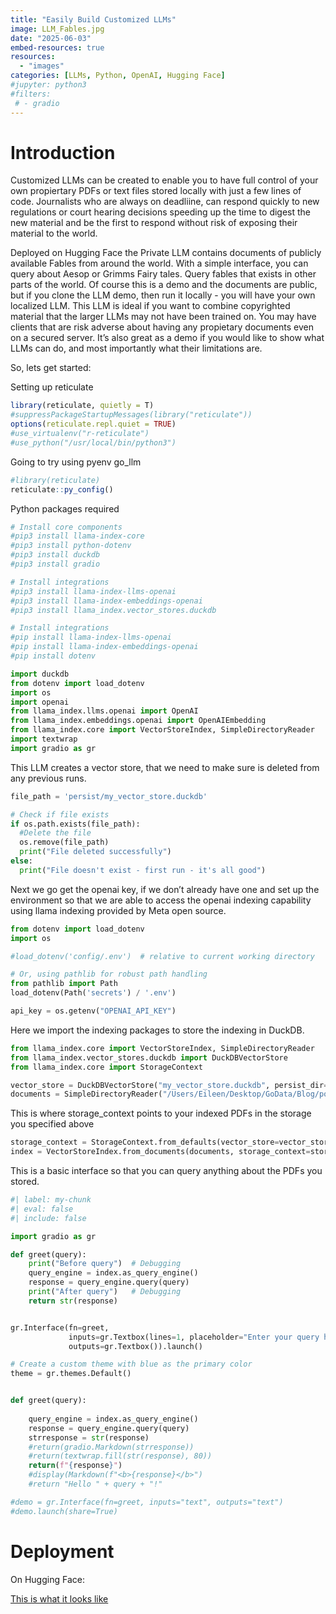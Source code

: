 ```yaml
---
title: "Easily Build Customized LLMs"
image: LLM_Fables.jpg
date: "2025-06-03"
embed-resources: true
resources:
  - "images"
categories: [LLMs, Python, OpenAI, Hugging Face]
#jupyter: python3
#filters:
 # - gradio
---
```


# Introduction

Customized LLMs can be created to enable you to have full control of your own propiertary PDFs or text files stored locally with just a few lines of code. Journalists who are always on deadliine, can respond quickly to new regulations or court hearing decisions speeding up the time to digest the new material and be the first to respond without risk of exposing their material to the world.

Deployed on Hugging Face the Private LLM contains documents of publicly available Fables from around the world. With a simple interface, you can query about Aesop or Grimms Fairy tales. Query fables that exists in other parts of the world. Of course this is a demo and the documents are public, but if you clone the LLM demo, then run it locally - you will have your own localized LLM. This LLM is ideal if you want to combine copyrighted material that the larger LLMs may not have been trained on. You may have clients that are risk adverse about having any propietary documents even on a secured server. It's also great as a demo if you would like to show what LLMs can do, and most importantly what their limitations are.

So, lets get started:

Setting up reticulate

```r
library(reticulate, quietly = T)
#suppressPackageStartupMessages(library("reticulate"))
options(reticulate.repl.quiet = TRUE)
#use_virtualenv("r-reticulate")
#use_python("/usr/local/bin/python3")
```

Going to try using pyenv go_llm

```r
#library(reticulate)
reticulate::py_config()
```

Python packages required

```bash

# Install core components
#pip3 install llama-index-core 
#pip3 install python-dotenv 
#pip3 install duckdb 
#pip3 install gradio

# Install integrations
#pip3 install llama-index-llms-openai
#pip3 install llama-index-embeddings-openai
#pip3 install llama_index.vector_stores.duckdb
```

```python

# Install integrations
#pip install llama-index-llms-openai
#pip install llama-index-embeddings-openai
#pip install dotenv

import duckdb
from dotenv import load_dotenv
import os
import openai
from llama_index.llms.openai import OpenAI
from llama_index.embeddings.openai import OpenAIEmbedding
from llama_index.core import VectorStoreIndex, SimpleDirectoryReader
import textwrap
import gradio as gr

```

This LLM creates a vector store, that we need to make sure is deleted from any previous runs.

```python

file_path = 'persist/my_vector_store.duckdb'

# Check if file exists
if os.path.exists(file_path):
  #Delete the file
  os.remove(file_path)
  print("File deleted successfully")
else:
  print("File doesn't exist - first run - it's all good")

```

Next we go get the openai key, if we don't already have one and set up the environment so that we are able to access the openai indexing capability using llama indexing provided by Meta open source.

```python

from dotenv import load_dotenv
import os

#load_dotenv('config/.env')  # relative to current working directory

# Or, using pathlib for robust path handling
from pathlib import Path
load_dotenv(Path('secrets') / '.env')

api_key = os.getenv("OPENAI_API_KEY")


```

Here we import the indexing packages to store the indexing in DuckDB.

```python

from llama_index.core import VectorStoreIndex, SimpleDirectoryReader
from llama_index.vector_stores.duckdb import DuckDBVectorStore
from llama_index.core import StorageContext

vector_store = DuckDBVectorStore("my_vector_store.duckdb", persist_dir="./persist/")
documents = SimpleDirectoryReader("/Users/Eileen/Desktop/GoData/Blog/posts/LLM_Demo/PDFs/").load_data()

```

This is where storage_context points to your indexed PDFs in the storage you specified above

```python
storage_context = StorageContext.from_defaults(vector_store=vector_store)
index = VectorStoreIndex.from_documents(documents, storage_context=storage_context)
```

This is a basic interface so that you can query anything about the PDFs you stored.

```python
#| label: my-chunk
#| eval: false
#| include: false

import gradio as gr

def greet(query):
    print("Before query")  # Debugging
    query_engine = index.as_query_engine()
    response = query_engine.query(query)
    print("After query")   # Debugging
    return str(response)


gr.Interface(fn=greet, 
             inputs=gr.Textbox(lines=1, placeholder="Enter your query here..."), 
             outputs=gr.Textbox()).launch()

```

```python
# Create a custom theme with blue as the primary color
theme = gr.themes.Default()  


def greet(query):
    
    query_engine = index.as_query_engine()
    response = query_engine.query(query)
    strresponse = str(response)
    #return(gradio.Markdown(strresponse))
    #return(textwrap.fill(str(response), 80))
    return(f"{response}")
    #display(Markdown(f"<b>{response}</b>")
    #return "Hello " + query + "!"

#demo = gr.Interface(fn=greet, inputs="text", outputs="text")
#demo.launch(share=True)   
```

# Deployment

On Hugging Face:

[This is what it looks like](https://huggingface.co/spaces/GoData/Fables-beta)
